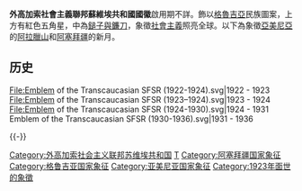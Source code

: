 {{Infobox coat of arms
|color            = #DE2929
|name             = 外高加索社會主義聯邦蘇維埃共和國國徽
|image            = Emblem of the Transcaucasian SFSR (1930-1936).svg
|image_width      = 200
|middle           = Emblem of the Transcaucasian SFSR (1923–1924).svg
|middle_width     = 150
|middle_caption   = 
|lesser           = Emblem of the Transcaucasian SFSR (1922-1924).svg
|lesser_width     = 150
|lesser_caption   =
|armiger          = {{flag|Transcaucasian SFSR}}
|year_adopted     = 1923年
|year_repealed    = 1936年12月5日
|crest            =
|torse            =
|shield           = 
|supporters       = 
|compartment      =
|motto            =
|orders           =
|other_elements   = 
|earlier_versions = [[File:Emblem_of_the_Transcaucasian_SFSR_(1924-1930).svg|80px]] [[File:Emblem_of_the_Transcaucasian_SFSR_(1923–1924).svg|80px]] [[File:Emblem_of_the_Transcaucasian_SFSR_(1922-1924).svg|80px]]
|use              = 
}}
'''外高加索社會主義聯邦蘇維埃共和國國徽'''啟用期不詳。飾以[[格魯吉亞|格魯吉亞]]民族圖案，上方有紅色五角星，中為[[鎚子與鐮刀|鎚子與鐮刀]]，象徵[[社會主義|社會主義]]照亮全球。以下為象徵[[亞美尼亞|亞美尼亞]]的[[阿拉臘山|阿拉臘山]]和[[阿塞拜疆|阿塞拜疆]]的新月。

==历史==
<gallery widths="180px" heights="180px" perrow="6">
File:Emblem of the Transcaucasian SFSR (1922-1924).svg|1922 - 1923
File:Emblem of the Transcaucasian SFSR (1923–1924).svg|1923 - 1924
File:Emblem of the Transcaucasian SFSR (1924-1930).svg|1924 - 1931
Emblem of the Transcaucasian SFSR (1930-1936).svg|1931 - 1936
</gallery>
{{-}}
{{苏联及其加盟共和国国徽}}

[[Category:外高加索社会主义联邦苏维埃共和国|Category:外高加索社会主义联邦苏维埃共和国]]
[[Category:苏联加盟共和国国徽|T]]
[[Category:阿塞拜疆国家象征|Category:阿塞拜疆国家象征]]
[[Category:格鲁吉亚国家象征|Category:格鲁吉亚国家象征]]
[[Category:亚美尼亚国家象征|Category:亚美尼亚国家象征]]
[[Category:1923年面世的象徵|Category:1923年面世的象徵]]